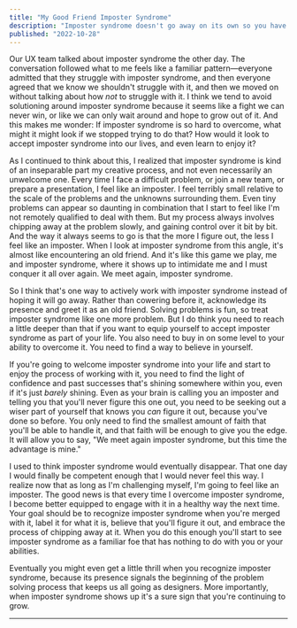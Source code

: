```yaml
---
title: "My Good Friend Imposter Syndrome"
description: "Imposter syndrome doesn't go away on its own so you have to learn how to work with it."
published: "2022-10-28"
---
```


Our UX team talked about imposter syndrome the other day. The conversation followed what to me feels like a familiar pattern—everyone admitted that they struggle with imposter syndrome, and then everyone agreed that we know we shouldn't struggle with it, and then we moved on without talking about how _not_ to struggle with it. I think we tend to avoid solutioning around imposter syndrome because it seems like a fight we can never win, or like we can only wait around and hope to grow out of it. And this makes me wonder: If imposter syndrome is so hard to overcome, what might it might look if we stopped trying to do that? How would it look to accept imposter syndrome into our lives, and even learn to enjoy it?

As I continued to think about this, I realized that imposter syndrome is kind of an inseparable part my creative process, and not even necessarily an unwelcome one. Every time I face a difficult problem, or join a new team, or prepare a presentation, I feel like an imposter. I feel terribly small relative to the scale of the problems and the unknowns surrounding them. Even tiny problems can appear so daunting in combination that I start to feel like I'm not remotely qualified to deal with them. But my process always involves chipping away at the problem slowly, and gaining control over it bit by bit. And the way it always seems to go is that the more I figure out, the less I feel like an imposter. When I look at imposter syndrome from this angle, it's almost like encountering an old friend. And it's like this game we play, me and imposter syndrome, where it shows up to intimidate me and I must conquer it all over again. We meet again, imposter syndrome.

So I think that's one way to actively work with imposter syndrome instead of hoping it will go away. Rather than cowering before it, acknowledge its presence and greet it as an old friend. Solving problems is fun, so treat imposter syndrome like one more problem. But I do think you need to reach a little deeper than that if you want to equip yourself to accept imposter syndrome as part of your life. You also need to buy in on some level to your ability to overcome it. You need to find a way to believe in yourself.

If you're going to welcome imposter syndrome into your life and start to enjoy the process of working with it, you need to find the light of confidence and past successes that's shining somewhere within you, even if it's just _barely_ shining. Even as your brain is calling you an imposter and telling you that you'll never figure this one out, you need to be seeking out a wiser part of yourself that knows you _can_ figure it out, because you've done so before. You only need to find the smallest amount of faith that you'll be able to handle it, and that faith will be enough to give you the edge. It will allow you to say, "We meet again imposter syndrome, but this time the advantage is mine."

I used to think imposter syndrome would eventually disappear. That one day I would finally be competent enough that I would never feel this way. I realize now that as long as I'm challenging myself, I'm going to feel like an imposter. The good news is that every time I overcome imposter syndrome, I become better equipped to engage with it in a healthy way the next time. Your goal should be to recognize imposter syndrome when you're merged with it, label it for what it is, believe that you'll figure it out, and embrace the process of chipping away at it. When you do this enough you'll start to see imposter syndrome as a familiar foe that has nothing to do with you or your abilities.

Eventually you might even get a little thrill when you recognize imposter syndrome, because its presence signals the beginning of the problem solving process that keeps us all going as designers. More importantly, when imposter syndrome shows up it's a sure sign that you're continuing to grow.

---
